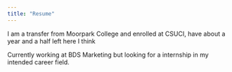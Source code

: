 ```yaml
---
title: "Resume"
---
```


I am a transfer from Moorpark College and enrolled at CSUCI, have about a year and a half left here I think

Currently working at BDS Marketing but looking for a internship in my intended career field.